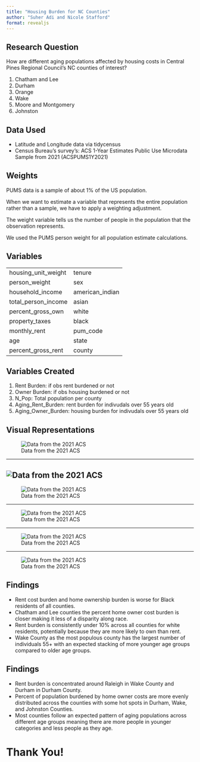 ```yaml
---
title: "Housing Burden for NC Counties"
author: "Suher Adi and Nicole Stafford"
format: revealjs
---
```

## Research Question
<style>
.reveal {
    background-color: lavender;
}

.reveal h1 {
    font-family: Arial, sans-serif;
    text-align: center;
}

.reveal h2 {
   font-family: Arial, sans-serif;
    text-align: center;
}
</style>


How are different aging populations affected by housing costs in Central Pines Regional Council’s NC counties of interest?

1. Chatham and Lee
2. Durham
3. Orange
4. Wake 
5. Moore and Montgomery
6. Johnston

## Data Used

- Latitude and Longitude data via tidycensus 
- Census Bureau’s survey’s: ACS 1-Year Estimates Public Use Microdata Sample from 2021 (ACSPUMS1Y2021)

## Weights
PUMS data is a sample of about 1% of the US population. 

When we want to estimate a variable that represents the entire population rather than a sample, we have to apply a weighting adjustment. 

The weight variable tells us the number of people in the population that the observation represents. 

We used the PUMS person weight for all population estimate calculations.

## Variables
|                  |                      |
|------------------|----------------------|
| housing_unit_weight |   tenure    |
| person_weight    | sex                  |
| household_income | american_indian   |
| total_person_income | asian            |
| percent_gross_own | white                |
| property_taxes   | black     |
|  monthly_rent    | pum_code               |
|   age            | state               |
|  percent_gross_rent  | county           |


## Variables Created
1. Rent Burden: if obs rent burdened or not 
2. Owner Burden: if obs housing burdened or not 
3. N_Pop: Total population per county
4. Aging_Rent_Burden: rent burden for indivudals over 55 years old
5. Aging_Owner_Burden: housing burden for indivudals over 55 years old

## Visual Representations

![Data from the 2021 ACS](zoom_out.jpeg)

---

![Data from the 2021 ACS](zoom_in.jpeg)
---

![Data from the 2021 ACS](dashboard.jpeg)

---

![Data from the 2021 ACS](rent.jpeg)

---

![Data from the 2021 ACS](mortgage.jpeg)

---

![Data from the 2021 ACS](NC_Maps.jpeg)

## Findings
- Rent cost burden and home ownership burden is worse for Black residents of all counties.
- Chatham and Lee counties the percent home owner cost burden is closer making it less of a disparity along race.
- Rent burden is consistently under 10% across all counties for white residents, potentially because they are more likely to own than rent.
- Wake County as the most populous county has the largest number of individuals 55+ with an expected stacking of more younger age groups compared to older age groups.

## Findings
- Rent burden is concentrated around Raleigh in Wake County and Durham in Durham County.
- Percent of population burdened by home owner costs are more evenly distributed across the counties with some hot spots in Durham, Wake, and Johnston Counties.
- Most counties follow an expected pattern of aging populations across different age groups meaning there are more people in younger categories and less people as they age.

# Thank You!
